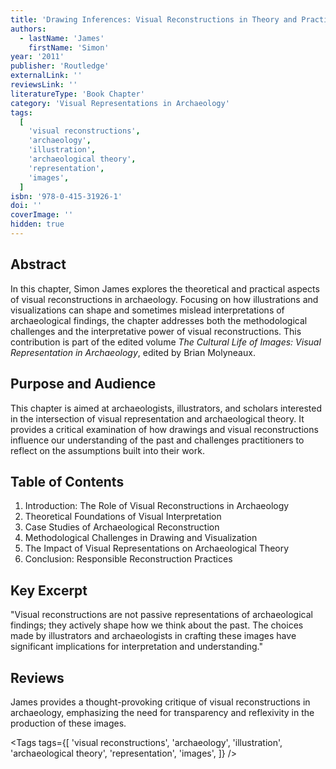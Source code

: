 ```yaml
---
title: 'Drawing Inferences: Visual Reconstructions in Theory and Practice'
authors:
  - lastName: 'James'
    firstName: 'Simon'
year: '2011'
publisher: 'Routledge'
externalLink: ''
reviewsLink: ''
literatureType: 'Book Chapter'
category: 'Visual Representations in Archaeology'
tags:
  [
    'visual reconstructions',
    'archaeology',
    'illustration',
    'archaeological theory',
    'representation',
    'images',
  ]
isbn: '978-0-415-31926-1'
doi: ''
coverImage: ''
hidden: true
---
```


## Abstract

In this chapter, Simon James explores the theoretical and practical aspects of visual reconstructions in archaeology. Focusing on how illustrations and visualizations can shape and sometimes mislead interpretations of archaeological findings, the chapter addresses both the methodological challenges and the interpretative power of visual reconstructions. This contribution is part of the edited volume _The Cultural Life of Images: Visual Representation in Archaeology_, edited by Brian Molyneaux.

## Purpose and Audience

This chapter is aimed at archaeologists, illustrators, and scholars interested in the intersection of visual representation and archaeological theory. It provides a critical examination of how drawings and visual reconstructions influence our understanding of the past and challenges practitioners to reflect on the assumptions built into their work.

## Table of Contents

1. Introduction: The Role of Visual Reconstructions in Archaeology
2. Theoretical Foundations of Visual Interpretation
3. Case Studies of Archaeological Reconstruction
4. Methodological Challenges in Drawing and Visualization
5. The Impact of Visual Representations on Archaeological Theory
6. Conclusion: Responsible Reconstruction Practices

## Key Excerpt

"Visual reconstructions are not passive representations of archaeological findings; they actively shape how we think about the past. The choices made by illustrators and archaeologists in crafting these images have significant implications for interpretation and understanding."

## Reviews

James provides a thought-provoking critique of visual reconstructions in archaeology, emphasizing the need for transparency and reflexivity in the production of these images.

<Tags
  tags={[
    'visual reconstructions',
    'archaeology',
    'illustration',
    'archaeological theory',
    'representation',
    'images',
  ]}
/>
